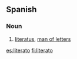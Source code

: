 ==Spanish==

===Noun===
{{es-noun-mf|f=literata}}

# [[literatus]], [[man of letters]]

[[es:literato]]
[[fi:literato]]